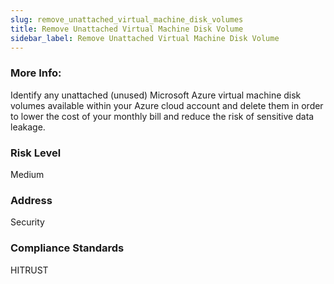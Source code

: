 ```yaml
---
slug: remove_unattached_virtual_machine_disk_volumes
title: Remove Unattached Virtual Machine Disk Volume
sidebar_label: Remove Unattached Virtual Machine Disk Volume
---
```


### More Info:

Identify any unattached (unused) Microsoft Azure virtual machine disk volumes available within your Azure cloud account and delete them in order to lower the cost of your monthly bill and reduce the risk of sensitive data leakage.

### Risk Level

Medium

### Address

Security

### Compliance Standards

HITRUST

